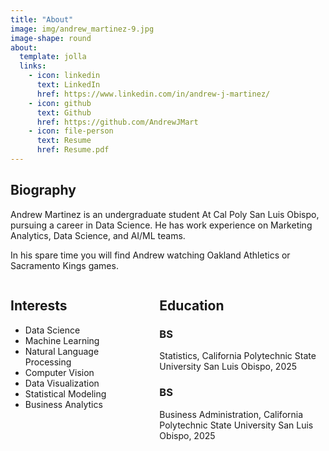 ```yaml
---
title: "About"
image: img/andrew_martinez-9.jpg
image-shape: round
about:
  template: jolla
  links:
    - icon: linkedin
      text: LinkedIn
      href: https://www.linkedin.com/in/andrew-j-martinez/
    - icon: github
      text: Github
      href: https://github.com/AndrewJMart
    - icon: file-person
      text: Resume
      href: Resume.pdf
---
```


## Biography {.left}

Andrew Martinez is an undergraduate student At Cal Poly San Luis Obispo, pursuing a career in Data Science. He has work experience on Marketing Analytics, Data Science, and AI/ML teams.

In his spare time you will find Andrew watching Oakland Athletics or Sacramento Kings games.



<style>
.left {text-align: left;}
</style>

::: columns
:::: {.column width="45%"}
## Interests
- Data Science
- Machine Learning
- Natural Language Processing
- Computer Vision
- Data Visualization
- Statistical Modeling
- Business Analytics
::::

:::: {.column width="55%"}
## Education

### BS
Statistics, California Polytechnic State University San Luis Obispo, 2025

### BS
Business Administration, California Polytechnic State University San Luis Obispo, 2025
::::
:::
